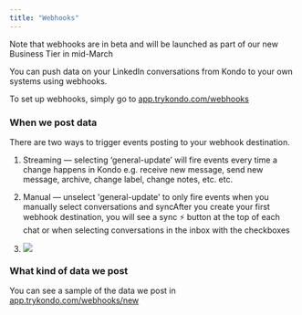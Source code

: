 ```yaml
---
title: "Webhooks"
---
```


<Info>
  Note that webhooks are in beta and will be launched as part of our new Business Tier in mid-March
</Info>

You can push data on your LinkedIn conversations from Kondo to your own systems using webhooks.

To set up webhooks, simply go to [app.trykondo.com/webhooks](http://app.trykondo.com/webhooks)

### When we post data

There are two ways to trigger events posting to your webhook destination.

1. Streaming — selecting ‘general-update’ will fire events every time a change happens in Kondo e.g. receive new message, send new message, archive, change label, change notes, etc. etc.

2. Manual — unselect 'general-update' to only fire events when you manually select conversations and syncAfter you create your first webhook destination, you will see a sync ⚡ button at the top of each chat or when selecting conversations in the inbox with the checkboxes&#x9;

3. ![](/CleanShot2025-03-03at18.55.52.png)

### What kind of data we post

You can see a sample of the data we post in [app.trykondo.com/webhooks/new](http://app.trykondo.com/webhooks/new)